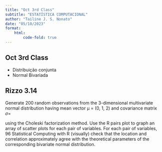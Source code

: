 ```yaml
---
title: "Oct 3rd Class"
subtitle: "ESTATÍSTICA COMPUTACIONAL"
author: "Tailine J. S. Nonato"
date: "05/10/2023"
format: 
    html:
        code-fold: true
---
```


## Oct 3rd Class 

- Distribuição conjunta
- Normal Bivariada

## Rizzo 3.14

Generate 200 random observations from the 3-dimensional multivariate normal distribution having mean vector µ = (0, 1, 2) and covariance matrix
$\sigma =$
\begin{bmatrix} 
1.0 − 0.5 0.5 \\
− 0.5 1.0 − 0.5 \\
0.5 − 0.5 1.0
\end{bmatrix}
using the Choleski factorization method. Use the R pairs plot to graph an array of scatter plots for each pair of variables. For each pair of variables, 96 Statistical Computing with R (visually) check that the location and correlation approximately agree with the theoretical parameters of the corresponding bivariate normal distribution.

``` r
```